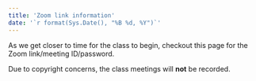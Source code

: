 ```yaml
---
title: 'Zoom link information'
date: '`r format(Sys.Date(), "%B %d, %Y")`'
---
```



As we get closer to time for the class to begin, checkout this page for the Zoom link/meeting ID/password. 


Due to copyright concerns, the class meetings will **not** be recorded. 
